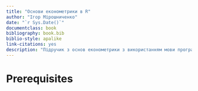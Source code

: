 ```yaml
--- 
title: "Основи економетрики в R"
author: "Ігор Мірошниченко"
date: "`r Sys.Date()`"
documentclass: book
bibliography: book.bib
biblio-style: apalike
link-citations: yes
description: "Підручик з основ економетрики з використанням мови програмування R"
---
```


# Prerequisites
